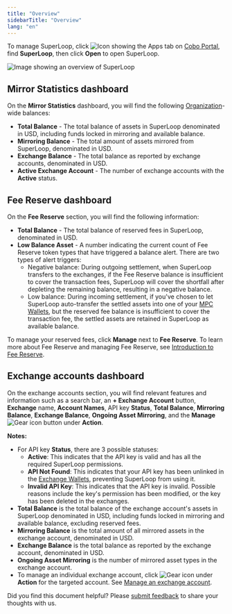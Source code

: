 ```yaml
---
title: "Overview"
sidebarTitle: "Overview"
lang: "en"
---
```


To manage SuperLoop, click <img src="/en/images/common/icon_apps.svg" className="icon" alt="Icon showing the Apps tab"/> on [Cobo Portal](https://portal.cobo.com/login), find **SuperLoop**, then click **Open** to open SuperLoop.

<img src="/en/images/portal-apps/superloop/superloop-overview.svg" className="screenshot_full_screen" alt="Image showing an overview of SuperLoop" />


## Mirror Statistics dashboard

On the **Mirror Statistics** dashboard, you will find the following [Organization](/en/portal/organization/introduction)-wide balances:

- **Total Balance** - The total balance of assets in SuperLoop denominated in USD, including funds locked in mirroring and available balance.
- **Mirroring Balance** - The total amount of assets mirrored from SuperLoop, denominated in USD.
- **Exchange Balance** - The total balance as reported by exchange accounts, denominated in USD.
- **Active Exchange Account** - The number of exchange accounts with the **Active** status.

## Fee Reserve dashboard

On the **Fee Reserve** section, you will find the following information:

- **Total Balance** - The total balance of reserved fees in SuperLoop, denominated in USD.
- **Low Balance Asset** - A number indicating the current count of Fee Reserve token types that have triggered a balance alert. There are two types of alert triggers:
   - Negative balance: During outgoing settlement, when SuperLoop transfers to the exchanges, if the Fee Reserve balance is insufficient to cover the transaction fees, SuperLoop will cover the shortfall after depleting the remaining balance, resulting in a negative balance.
   - Low balance: During incoming settlement, if you've chosen to let SuperLoop auto-transfer the settled assets into one of your [MPC Wallets](/en/portal/mpc-wallets/introduction), but the reserved fee balance is insufficient to cover the transaction fee, the settled assets are retained in SuperLoop as available balance.

To manage your reserved fees, click **Manage** next to **Fee Reserve**. To learn more about Fee Reserve and managing Fee Reserve, see [Introduction to Fee Reserve](/en/apps/superloop/manage-fee-reserve).

## Exchange accounts dashboard

On the exchange accounts section, you will find relevant features and information such as a search bar, an **+ Exchange Account** button, **Exchange** name, **Account Names**, API key **Status**, **Total Balance**, **Mirroring Balance**, **Exchange Balance**, **Ongoing Asset Mirroring**, and the **Manage** <img src="/en/images/common/icon_advanced.svg" className="icon" alt="Gear icon"/> button under **Action**.

**Notes:**

- For API key **Status**, there are 3 possible statuses:
   - **Active**: This indicates that the API key is valid and has all the required SuperLoop permissions.
   - **API Not Found**: This indicates that your API key has been unlinked in the [Exchange Wallets](/en/portal/exchange-wallets/introduction), preventing SuperLoop from using it.
   - **Invalid API Key**: This indicates that the API key is invalid. Possible reasons include the key's permission has been modified, or the key has been deleted in the exchanges.
- **Total Balance** is the total balance of the exchange account's assets in SuperLoop denominated in USD, including funds locked in mirroring and available balance, excluding reserved fees.
- **Mirroring Balance** is the total amount of all mirrored assets in the exchange account, denominated in USD.
- **Exchange Balance** is the total balance as reported by the exchange account, denominated in USD.
- **Ongoing Asset Mirroring** is the number of mirrored asset types in the exchange account.
- To manage an individual exchange account, click <img src="/en/images/common/icon_advanced.svg" className="icon" alt="Gear icon"/> under **Action** for the targeted account. See [Manage an exchange account](/en/apps/superloop/manage-an-exchange-account).

<Tip>Did you find this document helpful? Please [submit feedback](https://forms.zohopublic.com/cobo/form/DocumentFeedbackForm/formperma/QvLOhxJv1_JMsJ-1dleZ8Itb_7rzN-LtgvsDdxosoVI?referrername=manuals) to share your thoughts with us.</Tip>